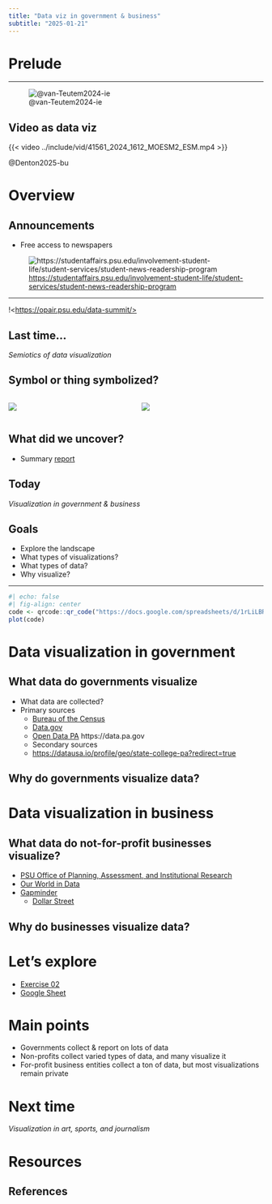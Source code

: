 ```yaml
---
title: "Data viz in government & business"
subtitle: "2025-01-21"
---
```


# Prelude

---

![@van-Teutem2024-ie](https://ourworldindata.org/cdn-cgi/imagedelivery/qLq-8BTgXU8yG0N6HnOy8g/7e2aabcf-bab9-4162-901a-bee5df1ef200/w=3774)

## Video as data viz

{{< video ../include/vid/41561_2024_1612_MOESM2_ESM.mp4 >}}

@Denton2025-bu

# Overview

## Announcements

- Free access to newspapers

![<https://studentaffairs.psu.edu/involvement-student-life/student-services/student-news-readership-program>](../include/img/psu-news-readership.png)

---

!<[https://opair.psu.edu/data-summit/>](../include/img/psu-data-summit.png)

## Last time...

*Semiotics of data visualization*

## Symbol or thing symbolized?

:::: {.columns}
::: {.column width=50%}
![](../include/img/central-pa-map.png)
:::
::: {.column width=50%}
![](../include/img/central-pa-satellite.png)
:::
::::

## What did we uncover?

- Summary [report](../supplemental/psych-sci-figs.qmd)

## Today

*Visualization in government & business*

## Goals

- Explore the landscape
- What types of visualizations?
- What types of data?
- Why visualize?

---

```r
#| echo: false
#| fig-align: center
code <- qrcode::qr_code("https://docs.google.com/spreadsheets/d/1rLiLBRbDQfInauOUBPNwGYq-0VOjskGNY7Wq2QRTTbc/edit?gid=0#gid=0")
plot(code)
```

## {background-iframe="https://docs.google.com/spreadsheets/d/1rLiLBRbDQfInauOUBPNwGYq-0VOjskGNY7Wq2QRTTbc/edit?gid=0#gid=0"}

# Data visualization in government

## What data do governments visualize

- What data are collected?
- Primary sources
  - [Bureau of the Census](https://data.census.gov)
  - [Data.gov](https://data.gov)
  - [Open Data PA](https://data.pa.gov)
https://data.pa.gov
  - Secondary sources
  - <https://datausa.io/profile/geo/state-college-pa?redirect=true>

## Why do governments visualize data?

# Data visualization in business

## What data do not-for-profit businesses visualize?

- [PSU Office of Planning, Assessment, and Institutional Research](https://opair.psu.edu/institutional-research/resources/)
- [Our World in Data](https://ourworldindata.org)
- [Gapminder](https://www.gapminder.org/)
  - [Dollar Street](https://www.gapminder.org/dollar-street)

## Why do businesses visualize data?

# Let's explore

- [Exercise 02](../exercises/ex02-data-viz-outside-psych.qmd)
- [Google Sheet](https://docs.google.com/spreadsheets/d/1rLiLBRbDQfInauOUBPNwGYq-0VOjskGNY7Wq2QRTTbc/edit?usp=sharing)

# Main points

- Governments collect & report on lots of data
- Non-profits collect varied types of data, and many visualize it
- For-profit business entities collect a ton of data, but most visualizations remain private

# Next time

*Visualization in art, sports, and journalism*

# Resources

## References
